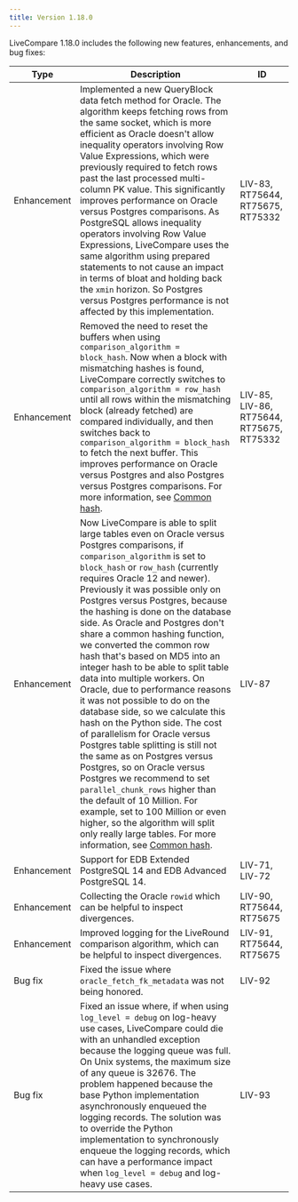 ```yaml
---
title: Version 1.18.0
---
```


LiveCompare 1.18.0 includes the following new features, enhancements, and bug fixes:

| Type           | Description                                                                                                                                                                            | ID |
| -------------- | -------------------------------------------------------------------------------------------------------------------------------------------------------------------------------------- | -- |
| Enhancement    | Implemented a new QueryBlock data fetch method for Oracle. The algorithm keeps fetching rows from the same socket, which is more efficient as Oracle doesn't allow inequality operators involving Row Value Expressions, which were previously required to fetch rows past the last processed multi-column PK value. This significantly improves performance on Oracle versus Postgres comparisons. As PostgreSQL allows inequality operators involving Row Value Expressions, LiveCompare uses the same algorithm using prepared statements to not cause an impact in terms of bloat and holding back the `xmin` horizon. So Postgres versus Postgres performance is not affected by this implementation. | LIV-83, RT75644, RT75675, RT75332 |
| Enhancement    | Removed the need to reset the buffers when using `comparison_algorithm = block_hash`. Now when a block with mismatching hashes is found, LiveCompare correctly switches to `comparison_algorithm = row_hash` until all rows within the mismatching block (already fetched) are compared individually, and then switches back to `comparison_algorithm = block_hash` to fetch the next buffer. This improves performance on Oracle versus Postgres and also Postgres versus Postgres comparisons. For more information, see [Common hash](../oracle_support/#common-hash).| LIV-85, LIV-86, RT75644, RT75675, RT75332 |
| Enhancement    | Now LiveCompare is able to split large tables even on Oracle versus Postgres comparisons, if `comparison_algorithm` is set to `block_hash` or `row_hash` (currently requires Oracle 12 and newer). Previously it was possible only on Postgres versus Postgres, because the hashing is done on the database side. As Oracle and Postgres don't share a common hashing function, we converted the common row hash that's based on MD5 into an integer hash to be able to split table data into multiple workers. On Oracle, due to performance reasons it was not possible to do on the database side, so we calculate this hash on the Python side. The cost of parallelism for Oracle versus Postgres table splitting is still not the same as on Postgres versus Postgres, so on Oracle versus Postgres we recommend to set `parallel_chunk_rows` higher than the default of 10 Million. For example, set to 100 Million or even higher, so the algorithm will split only really large tables. For more information, see [Common hash](../oracle_support/#common-hash). | LIV-87 |
| Enhancement    | Support for EDB Extended PostgreSQL 14 and EDB Advanced PostgreSQL 14. | LIV-71, LIV-72 |
| Enhancement    | Collecting the Oracle `rowid` which can be helpful to inspect divergences. | LIV-90, RT75644, RT75675 |
| Enhancement    | Improved logging for the LiveRound comparison algorithm, which can be helpful to inspect divergences. | LIV-91, RT75644, RT75675 |
| Bug fix        | Fixed the issue where `oracle_fetch_fk_metadata` was not being honored. | LIV-92 |
| Bug fix        | Fixed an issue where, if when using `log_level = debug` on log-heavy use cases, LiveCompare could die with an unhandled exception because the logging queue was full. On Unix systems, the maximum size of any queue is 32676. The problem happened because the base Python implementation asynchronously enqueued the logging records. The solution was to override the Python implementation to synchronously enqueue the logging records, which can have a performance impact when `log_level = debug` and log-heavy use cases. | LIV-93 |

